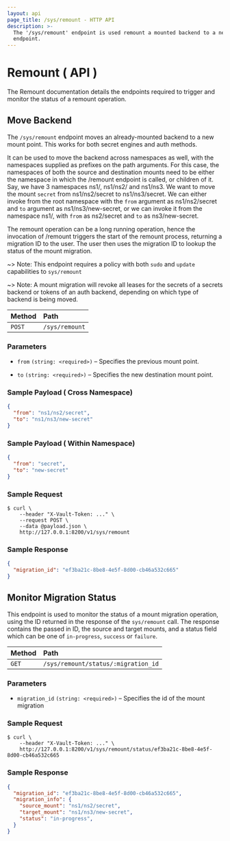 ```yaml
---
layout: api
page_title: /sys/remount - HTTP API
description: >-
  The '/sys/remount' endpoint is used remount a mounted backend to a new
  endpoint.
---
```


# Remount ( API )

The Remount documentation details the endpoints required to trigger and monitor the status of a remount operation.

## Move Backend

The `/sys/remount` endpoint moves an already-mounted backend to a new mount point. This works for both secret engines
and auth methods.

It can be used to move the backend across namespaces as well, with the namespaces supplied as prefixes
on the path arguments. For this case, the namespaces of both the source and destination mounts need to be 
either the namespace in which the /remount endpoint is called, or children of it. Say, we have 3 namespaces 
ns1/, ns1/ns2/ and ns1/ns3. We want to move the mount `secret` from ns1/ns2/secret to ns1/ns3/secret. 
We can either invoke from the root namespace with the `from` argument as ns1/ns2/secret and `to` argument 
as ns1/ns3/new-secret, or we can invoke it from the namespace ns1/, with `from` as ns2/secret and `to` 
as ns3/new-secret.

The remount operation can be a long running operation, hence the invocation of /remount triggers the start of 
the remount process, returning a migration ID to the user. The user then uses the migration ID to lookup 
the status of the mount migration.

~> Note: This endpoint requires a policy with both `sudo` and `update` capabilities to `sys/remount`

~> Note: A mount migration will revoke all leases for the secrets of a secrets backend or tokens of an auth backend,
depending on which type of backend is being moved.


| Method | Path           |
| :----- | :------------- |
| `POST` | `/sys/remount` |

### Parameters

- `from` `(string: <required>)` – Specifies the previous mount point.

- `to` `(string: <required>)` – Specifies the new destination mount point.

### Sample Payload ( Cross Namespace)

```json
{
  "from": "ns1/ns2/secret",
  "to": "ns1/ns3/new-secret"
}
```

### Sample Payload ( Within Namespace)

```json
{
  "from": "secret",
  "to": "new-secret"
}
```

### Sample Request

```shell-session
$ curl \
    --header "X-Vault-Token: ..." \
    --request POST \
    --data @payload.json \
    http://127.0.0.1:8200/v1/sys/remount
```

### Sample Response

```json
{
  "migration_id": "ef3ba21c-8be8-4e5f-8d00-cb46a532c665"
}
```

## Monitor Migration Status

This endpoint is used to monitor the status of a mount migration operation, using the ID returned in the response
of the `sys/remount` call. The response contains the passed in ID, the source and target mounts, and a status field
which can be one of `in-progress`, `success` or `failure`.

| Method | Path           |
| :----- | :------------- |
| `GET` | `/sys/remount/status/:migration_id` |

### Parameters

- `migration_id` `(string: <required>)` – Specifies the id of the mount migration

### Sample Request

```shell-session
$ curl \
    --header "X-Vault-Token: ..." \
    http://127.0.0.1:8200/v1/sys/remount/status/ef3ba21c-8be8-4e5f-8d00-cb46a532c665
```

### Sample Response

```json
{
  "migration_id": "ef3ba21c-8be8-4e5f-8d00-cb46a532c665",
  "migration_info": {
    "source_mount": "ns1/ns2/secret",
    "target_mount": "ns1/ns3/new-secret",
    "status": "in-progress",
  }
}
```